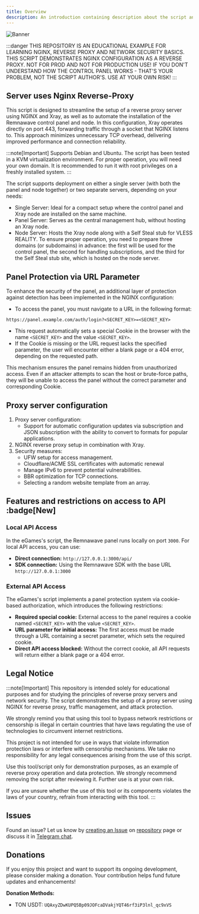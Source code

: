 ```yaml
---
title: Overview
description: An introduction containing description about the script and its content
---
```


![Banner](../../../assets/banner.png)

:::danger
THIS REPOSITORY IS AN EDUCATIONAL EXAMPLE FOR LEARNING NGINX, REVERSE PROXY AND NETWORK SECURITY BASICS. THIS SCRIPT DEMONSTRATES NGINX CONFIGURATION AS A REVERSE PROXY. NOT FOR PROD AND NOT FOR PRODUCTION USE! IF YOU DON'T UNDERSTAND HOW THE CONTROL PANEL WORKS - THAT'S YOUR PROBLEM, NOT THE SCRIPT AUTHOR'S. USE AT YOUR OWN RISK!
:::

## Server uses Nginx Reverse-Proxy

This script is designed to streamline the setup of a reverse proxy server using NGINX and Xray, as well as to automate the installation of the Remnawave control panel and node. In this configuration, Xray operates directly on port 443, forwarding traffic through a socket that NGINX listens to. This approach minimizes unnecessary TCP overhead, delivering improved performance and connection reliability.

:::note[Important]
Supports Debian and Ubuntu. The script has been tested in a KVM virtualization environment. For proper operation, you will need your own domain. It is recommended to run it with root privileges on a freshly installed system.
:::

The script supports deployment on either a single server (with both the panel and node together) or two separate servers, depending on your needs:

- Single Server: Ideal for a compact setup where the control panel and Xray node are installed on the same machine.
- Panel Server: Serves as the central management hub, without hosting an Xray node.
- Node Server: Hosts the Xray node along with a Self Steal stub for VLESS REALITY. To ensure proper operation, you need to prepare three domains (or subdomains) in advance: the first will be used for the control panel, the second for handling subscriptions, and the third for the Self Steal stub site, which is hosted on the node server.

## Panel Protection via URL Parameter

To enhance the security of the panel, an additional layer of protection against detection has been implemented in the NGINX configuration:

- To access the panel, you must navigate to a URL in the following format:

```
https://panel.example.com/auth/login?<SECRET_KEY>=<SECRET_KEY>
```

- This request automatically sets a special Cookie in the browser with the name `<SECRET_KEY>` and the value `<SECRET_KEY>`.
- If the Cookie is missing or the URL request lacks the specified parameter, the user will encounter either a blank page or a 404 error, depending on the requested path.

This mechanism ensures the panel remains hidden from unauthorized access. Even if an attacker attempts to scan the host or brute-force paths, they will be unable to access the panel without the correct parameter and corresponding Cookie.

## Proxy server configuration

1. Proxy server configuration:
    - Support for automatic configuration updates via subscription and JSON subscription with the ability to convert to formats for popular applications.
2. NGINX reverse proxy setup in combination with Xray.
3. Security measures:
    - UFW setup for access management.
    - Cloudflare/ACME SSL certificates with automatic renewal
    - Manage IPv6 to prevent potential vulnerabilities.
    - BBR optimization for TCP connections.
    - Selecting a random website template from an array.

## Features and restrictions on access to API :badge[New]

### Local API Access

In the eGames's script, the Remnawave panel runs locally on port `3000`. For local API access, you can use:

* **Direct connection:** `http://127.0.0.1:3000/api/`
* **SDK connection:** Using the Remnawave SDK with the base URL `http://127.0.0.1:3000`

### External API Access

The eGames's script implements a panel protection system via cookie-based authorization, which introduces the following restrictions:

* **Required special cookie:** External access to the panel requires a cookie named `<SECRET_KEY>` with the value `<SECRET_KEY>`.
* **URL parameter for initial access:** The first access must be made through a URL containing a secret parameter, which sets the required cookie.
* **Direct API access blocked:** Without the correct cookie, all API requests will return either a blank page or a 404 error.

## Legal Notice

:::note[Important]
This repository is intended solely for educational purposes and for studying the principles of reverse proxy servers and network security. The script demonstrates the setup of a proxy server using NGINX for reverse proxy, traffic management, and attack protection.

We strongly remind you that using this tool to bypass network restrictions or censorship is illegal in certain countries that have laws regulating the use of technologies to circumvent internet restrictions.

This project is not intended for use in ways that violate information protection laws or interfere with censorship mechanisms. We take no responsibility for any legal consequences arising from the use of this script.

Use this tool/script only for demonstration purposes, as an example of reverse proxy operation and data protection. We strongly recommend removing the script after reviewing it. Further use is at your own risk.

If you are unsure whether the use of this tool or its components violates the laws of your country, refrain from interacting with this tool.
:::

## Issues

Found an issue? Let us know by [creating an Issue](https://github.com/eGamesAPI/remnawave-reverse-proxy/issues/new/choose) on [repository](https://github.com/eGamesAPI/remnawave-reverse-proxy/) page or discuss it in [Telegram chat](https://t.me/remnawave_reverse).

## Donations

If you enjoy this project and want to support its ongoing development, please consider making a donation. Your contribution helps fund future updates and enhancements!

**Donation Methods:**
- TON USDT: `UQAxyZDwKUPQ5Bp09JOFcaDVakjYQT46rf3iP3lnl_qc9xVS`